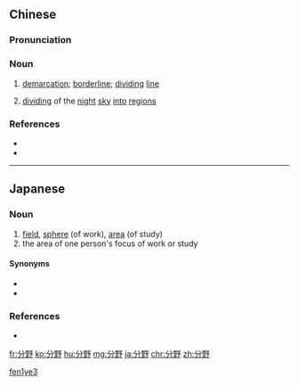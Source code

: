 ==Chinese==
{{zh-forms}}

===Pronunciation===
{{zh-pron
|m=fēnyě
|mn=hun-iá
|cat=n
}}

===Noun===
{{zh-noun}}

# [[demarcation]]; [[borderline]]; [[dividing]] [[line]]
# {{lb|zh|archaic}} [[dividing]] of the [[night]] [[sky]] [[into]] [[regions]]

===References===
* {{pedialite|分野|lang=zh}}
* {{pedialite|Chinese constellations}}

[[Category:Mandarin archaic terms|fen1ye3]]

----

==Japanese==
{{ja-kanjitab|ぶん|や|yomi=on}}

===Noun===
{{ja-noun|ぶんや}}

# [[field]], [[sphere]] (of work), [[area]] (of study)
# the area of one person's focus of work or study

====Synonyms====
* {{ja-r|領域|りょういき|gloss=[[region]]}}
* {{ja-r|専門|せんもん|gloss=[[speciality]]}}

===References===
* {{R:Shogakukan}}

[[fr:分野]]
[[ko:分野]]
[[hu:分野]]
[[mg:分野]]
[[ja:分野]]
[[chr:分野]]
[[zh:分野]]
